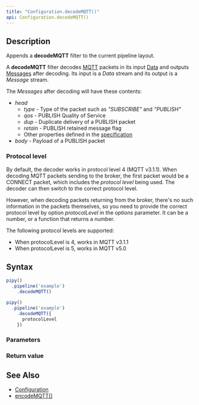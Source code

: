 ```yaml
---
title: "Configuration.decodeMQTT()"
api: Configuration.decodeMQTT()
---
```


## Description

Appends a **decodeMQTT** filter to the current pipeline layout.

A **decodeMQTT** filter decodes [MQTT](https://mqtt.org/) packets in its input [Data](/reference/api/Data) and outputs [Messages](/reference/api/Message) after decoding. Its input is a _Data_ stream and its output is a _Message_ stream.

<FilterDiagram
  name="decodeMQTT"
  input="Data"
  output="Message"
/>

The _Messages_ after decoding will have these contents:

* _head_
  - _type_ - Type of the packet such as _"SUBSCRIBE"_ and _"PUBLISH"_
  - _qos_ - PUBLISH Quality of Service
  - _dup_ - Duplicate delivery of a PUBLISH packet
  - _retain_ - PUBLISH retained message flag
  - Other properties defined in the [specification](https://docs.oasis-open.org/mqtt/mqtt/v5.0/os/mqtt-v5.0-os.html#_Toc3901027)
* _body_ - Payload of a PUBLISH packet

### Protocol level

By default, the decoder works in protocol level 4 (MQTT v3.1.1). When decoding MQTT packets sending to the broker, the first packet would be a CONNECT packet, which includes the _protocol level_ being used. The decoder can then switch to the correct protocol level.

However, when decoding packets returning from the broker, there's no such information in the packets themselves, so you need to provide the correct protocol level by option _protocolLevel_ in the _options_ parameter. It can be a number, or a function that returns a number.

The following protocol levels are supported:

* When protocolLevel is 4, works in MQTT v3.1.1
* When protocolLevel is 5, works in MQTT v5.0

## Syntax

``` js
pipy()
  .pipeline('example')
    .decodeMQTT()

pipy()
  .pipeline('example')
    .decodeMQTT({
      protocolLevel
    })
```

### Parameters

<Parameters/>

### Return value

<ReturnValue/>

## See Also

* [Configuration](/reference/api/Configuration)
* [encodeMQTT()](/reference/api/Configuration/encodeMQTT)
